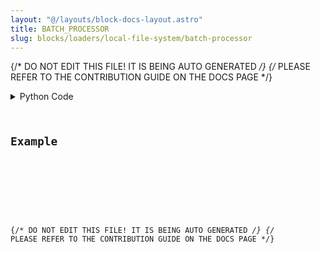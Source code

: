```yaml
---
layout: "@/layouts/block-docs-layout.astro"
title: BATCH_PROCESSOR
slug: blocks/loaders/local-file-system/batch-processor
---
```


{/* DO NOT EDIT THIS FILE! IT IS BEING AUTO GENERATED */}
{/* PLEASE REFER TO THE CONTRIBUTION GUIDE ON THE DOCS PAGE */}


<PythonDocsDisplay docstring={docstring} />
<details>
<summary>Python Code</summary>



<Code code={pythonCode} lang="py" wrap theme="dracula" />

[Find this Flojoy Block on GitHub](https://github.com/flojoy-ai/blocks/blob/main/blocks/LOADERS/LOCAL_FILE_SYSTEM/BATCH_PROCESSOR/BATCH_PROCESSOR.py)

</details>

## Example


<GetHelpWidget />


<AppDisplay app={app} blockName="BATCH_PROCESSOR" client:visible />


<Example />

{/* DO NOT EDIT THIS FILE! IT IS BEING AUTO GENERATED */}
{/* PLEASE REFER TO THE CONTRIBUTION GUIDE ON THE DOCS PAGE */}
